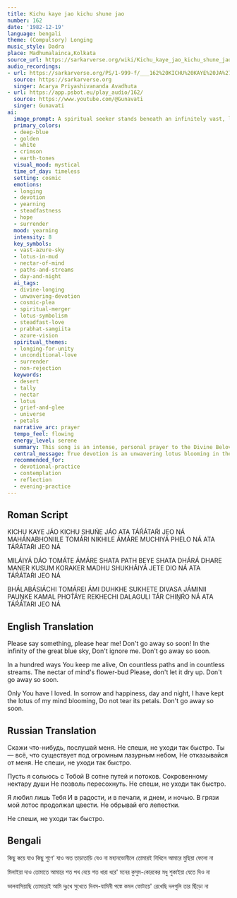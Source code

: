 ```yaml
---
title: Kichu kaye jao kichu shune jao
number: 162
date: '1982-12-19'
language: bengali
theme: (Compulsory) Longing
music_style: Dadra
place: Madhumalainca,Kolkata
source_url: https://sarkarverse.org/wiki/Kichu_kaye_jao_kichu_shune_jao
audio_recordings:
- url: https://sarkarverse.org/PS/1-999-f/___162%20KICHU%20KAYE%20JA%27O%20KICHU%20SUNE%20JA%27O.mp3
  source: https://sarkarverse.org
  singer: Acarya Priyashivananda Avadhuta
- url: https://app.psbot.eu/play_audio/162/
  source: https://www.youtube.com/@Gunavati
  singer: Gunavati
ai:
  image_prompt: A spiritual seeker stands beneath an infinitely vast, luminous deep-blue celestial sky (Mahánabhoníil), embodying profound longing and quiet devotion. In the foreground, a pristine white and pink lotus blooms perfectly, rising out of subtle, dark earth tones, symbolizing unwavering devotion maintained amidst worldly struggle. Golden light subtly illuminates the scene from the azure expanse, representing the Divine presence listening to the devotee's plea for unity and eternal connection. Mystical, high-contrast digital painting.
  primary_colors:
  - deep-blue
  - golden
  - white
  - crimson
  - earth-tones
  visual_mood: mystical
  time_of_day: timeless
  setting: cosmic
  emotions:
  - longing
  - devotion
  - yearning
  - steadfastness
  - hope
  - surrender
  mood: yearning
  intensity: 8
  key_symbols:
  - vast-azure-sky
  - lotus-in-mud
  - nectar-of-mind
  - paths-and-streams
  - day-and-night
  ai_tags:
  - divine-longing
  - unwavering-devotion
  - cosmic-plea
  - spiritual-merger
  - lotus-symbolism
  - steadfast-love
  - prabhat-samgiita
  - azure-vision
  spiritual_themes:
  - longing-for-unity
  - unconditional-love
  - surrender
  - non-rejection
  keywords:
  - desert
  - tally
  - nectar
  - lotus
  - grief-and-glee
  - universe
  - petals
  narrative_arc: prayer
  tempo_feel: flowing
  energy_level: serene
  summary: This song is an intense, personal prayer to the Divine Beloved, pleading for continuous presence and intimate communion ('Speak on a bit; hear on a bit'). The devotee expresses unwavering love that persists through all worldly duality (joy and sorrow, day and night) and asks for the full spiritual offering—symbolized by the blooming lotus of devotion and the mind's nectar—not to be rejected or allowed to dry up, ultimately seeking complete, eternal merger.
  central_message: True devotion is an unwavering lotus blooming in the mud of worldly existence, and the ultimate aspiration is eternal union and non-separation from the Divine Beloved.
  recommended_for:
  - devotional-practice
  - contemplation
  - reflection
  - evening-practice
---
```


## Roman Script

KICHU KAYE JÁO KICHU SHUŃE JÁO
ATA TÁŔÁTAŔI JEO NÁ
MAHÁNABHONIILE TOMÁRI NIKHILE
ÁMÁRE MUCHIYÁ PHELO NÁ
ATA TÁŔÁTAŔI JEO NÁ

MILÁIYÁ DÁO TOMÁTE ÁMÁRE
SHATA PATH BEYE SHATA DHÁRÁ DHARE
MANER KUSUM KORAKER MADHU
SHUKHÁIYÁ JETE DIO NÁ
ATA TÁŔÁTAŔI JEO NÁ

BHÁLABÁSIÁCHI TOMÁREI ÁMI
DUHKHE SUKHETE DIVASA JÁMINII
PAUṊKE KAMAL PHOT́ÁYE REKHECHI
DALAGULI TÁR CHIṊŔO NÁ
ATA TÁŔÁTARI JEO NÁ

## English Translation

Please say something, please hear me!
Don't go away so soon!
In the infinity of the great blue sky,
Don't ignore me.
Don't go away so soon.

In a hundred ways You keep me alive,
On countless paths and in countless streams.
The nectar of mind's flower-bud
Please, don't let it dry up.
Don't go away so soon.

Only You have I loved.
In sorrow and happiness, day and night,
I have kept the lotus of my mind blooming,
Do not tear its petals.
Don't go away so soon.

## Russian Translation

Скажи что-нибудь, послушай меня.
Не спеши, не уходи так быстро.
Ты — всё, что существует под огромным лазурным небом,
Не отказывайся от меня.
Не спеши, не уходи так быстро.

Пусть я сольюсь с Тобой
В сотне путей и потоков.
Сокровенному нектару души
Не позволь пересохнуть.
Не спеши, не уходи так быстро.

Я любил лишь Тебя
И в радости, и в печали, и днем, и ночью.
В грязи мой лотос продолжал цвести.
Не обрывай его лепестки.

Не спеши, не уходи так быстро.

## Bengali

কিছু কয়ে যাও কিছু শুণে' যাও 
অত তাড়াতাড়ি যেও না
মহানভোনীলে তোমারই নিখিলে 
আমারে মুছিয়া ফেলো না

মিলাইয়া দাও তোমাতে আমারে 
শত পথ বেয়ে শত ধারা ধরে'
মনের কুসুম-কোরকের মধু 
শুকাইয়া যেতে দিও না

ভালবাসিয়াছি তোমারেই আমি 
দুঃখে সুখেতে দিবস-যামিনী
পঙ্কে কমল ফোটায়ে' রেখেছি 
দলগুলি তার ছিঁড়ো না
